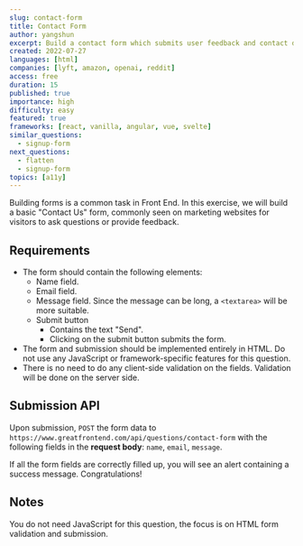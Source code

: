 ```yaml
---
slug: contact-form
title: Contact Form
author: yangshun
excerpt: Build a contact form which submits user feedback and contact details to a back end API
created: 2022-07-27
languages: [html]
companies: [lyft, amazon, openai, reddit]
access: free
duration: 15
published: true
importance: high
difficulty: easy
featured: true
frameworks: [react, vanilla, angular, vue, svelte]
similar_questions:
  - signup-form
next_questions:
  - flatten
  - signup-form
topics: [a11y]
---
```


Building forms is a common task in Front End. In this exercise, we will build a basic "Contact Us" form, commonly seen on marketing websites for visitors to ask questions or provide feedback.

## Requirements

- The form should contain the following elements:
  - Name field.
  - Email field.
  - Message field. Since the message can be long, a `<textarea>` will be more suitable.
  - Submit button
    - Contains the text "Send".
    - Clicking on the submit button submits the form.
- The form and submission should be implemented entirely in HTML. Do not use any JavaScript or framework-specific features for this question.
- There is no need to do any client-side validation on the fields. Validation will be done on the server side.

## Submission API

Upon submission, `POST` the form data to `https://www.greatfrontend.com/api/questions/contact-form` with the following fields in the **request body**: `name`, `email`, `message`.

If all the form fields are correctly filled up, you will see an alert containing a success message. Congratulations!

## Notes

You do not need JavaScript for this question, the focus is on HTML form validation and submission.
